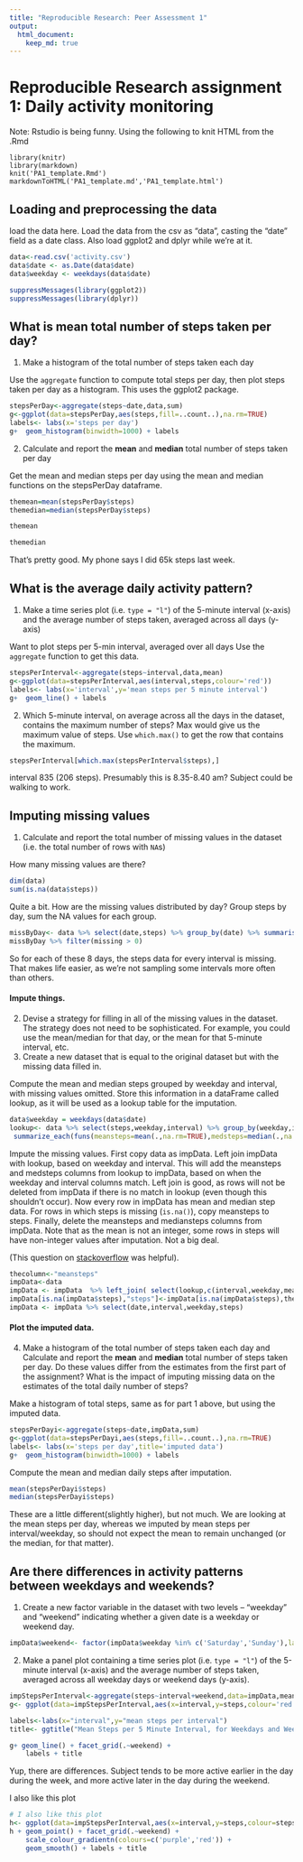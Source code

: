 ```yaml
---
title: "Reproducible Research: Peer Assessment 1"
output: 
  html_document:
    keep_md: true
---
```

Reproducible Research assignment 1: Daily activity monitoring
==============================================================

Note: Rstudio is being funny. Using the following to knit HTML from the .Rmd

```
library(knitr)
library(markdown)
knit('PA1_template.Rmd')
markdownToHTML('PA1_template.md','PA1_template.html')
```

## Loading and preprocessing the data
load the data here. Load the data from the csv as "data", casting the "date" field as a date class. Also load ggplot2 and dplyr while we're at it.
```r
data<-read.csv('activity.csv')
data$date <- as.Date(data$date)
data$weekday <- weekdays(data$date)

suppressMessages(library(ggplot2))
suppressMessages(library(dplyr))

```
## What is mean total number of steps taken per day?

1. Make a histogram of the total number of steps taken each day

Use the ``aggregate`` function to compute total steps per day, then plot steps taken per day as a histogram. This uses the ggplot2 package.
```r
stepsPerDay<-aggregate(steps~date,data,sum)
g<-ggplot(data=stepsPerDay,aes(steps,fill=..count..),na.rm=TRUE) 
labels<- labs(x='steps per day')
g+  geom_histogram(binwidth=1000) + labels
```

2. Calculate and report the **mean** and **median** total number of steps taken per day

Get the mean and median steps per day using the mean and median functions on the stepsPerDay dataframe.

```r
themean=mean(stepsPerDay$steps)
themedian=median(stepsPerDay$steps)
```
```r
themean
```
```r
themedian
```
That's pretty good. My phone says I did 65k steps last week.

## What is the average daily activity pattern?

1. Make a time series plot (i.e. `type = "l"`) of the 5-minute interval (x-axis) and the average number of steps taken, averaged across all days (y-axis)

Want to plot steps per 5-min interval, averaged over all days
Use the ```aggregate``` function to get this data.
```r
stepsPerInterval<-aggregate(steps~interval,data,mean)
g<-ggplot(data=stepsPerInterval,aes(interval,steps,colour='red')) 
labels<- labs(x='interval',y='mean steps per 5 minute interval')
g+  geom_line() + labels
```

2. Which 5-minute interval, on average across all the days in the dataset, contains the maximum number of steps?
Max would give us the maximum value of steps. Use ```which.max()``` to get the row that contains the maximum.
```r
stepsPerInterval[which.max(stepsPerInterval$steps),]
```
interval 835 (206 steps). Presumably this is 8.35-8.40 am? Subject could be walking to work.


## Imputing missing values

1. Calculate and report the total number of missing values in the dataset (i.e. the total number of rows with `NA`s)

How many missing values are there?
```r
dim(data)
sum(is.na(data$steps))
```
Quite a bit. How are the missing values distributed by day? Group steps by day, sum the NA values for each group.
```r
missByDay<- data %>% select(date,steps) %>% group_by(date) %>% summarise_each(funs(sum(is.na(.))),missing=steps)
missByDay %>% filter(missing > 0)

```
So for each of these 8 days, the steps data for every interval is missing. That makes life easier, as we're not sampling some intervals more often than others.

#### Impute things. 
2. Devise a strategy for filling in all of the missing values in the dataset. The strategy does not need to be sophisticated. For example, you could use the mean/median for that day, or the mean for that 5-minute interval, etc.
3. Create a new dataset that is equal to the original dataset but with the missing data filled in.



Compute the mean and median steps grouped by weekday and interval, with missing values omitted. Store this information in a dataFrame called lookup, as it will be used as a lookup table for the imputation.

```r
data$weekday = weekdays(data$date)
lookup<- data %>% select(steps,weekday,interval) %>% group_by(weekday,interval) %>%
 summarize_each(funs(meansteps=mean(.,na.rm=TRUE),medsteps=median(.,na.rm=TRUE)))
```

Impute the missing values. First copy data as impData. Left join impData with lookup, based on weekday and interval. This will add the meansteps and medsteps columns from lookup to impData, based on when the weekday and interval columns match. Left join is good, as rows will not be deleted from impData if there is no match in lookup (even though this shouldn't occur). Now every row in impData has mean and median step data. For rows in which steps is missing (```is.na()```), copy meansteps to steps. Finally, delete the meansteps and mediansteps columns from impData. Note that as the mean is not an integer, some rows in steps will have non-integer values after imputation. Not a big deal.

(This question on [stackoverflow](http://stackoverflow.com/questions/35670213/replace-values-in-some-rows-based-on-other-dataframe-mapping-with-r) was helpful).

```r
thecolumn<-"meansteps"
impData<-data
impData <- impData  %>% left_join( select(lookup,c(interval,weekday,meansteps,medsteps)),by=c("weekday"="weekday","interval"="interval"))
impData[is.na(impData$steps),"steps"]<-impData[is.na(impData$steps),thecolumn]
impData <- impData %>% select(date,interval,weekday,steps)
```
#### Plot the imputed data.

4. Make a histogram of the total number of steps taken each day and Calculate and report the **mean** and **median** total number of steps taken per day. Do these values differ from the estimates from the first part of the assignment? What is the impact of imputing missing data on the estimates of the total daily number of steps?

Make a histogram of total steps, same as for part 1 above, but using the imputed data.
```r
stepsPerDayi<-aggregate(steps~date,impData,sum)
g<-ggplot(data=stepsPerDayi,aes(steps,fill=..count..),na.rm=TRUE) 
labels<- labs(x='steps per day',title='imputed data')
g+  geom_histogram(binwidth=1000) + labels
```

Compute the mean and median daily steps after imputation.

```r
mean(stepsPerDayi$steps)
median(stepsPerDayi$steps)
```
These are a little different(slightly higher), but not much. We are looking at the mean steps per day, whereas we imputed by mean steps per interval/weekday, so should not expect the mean to remain unchanged (or the median, for that matter).

## Are there differences in activity patterns between weekdays and weekends?

1. Create a new factor variable in the dataset with two levels -- "weekday" and "weekend" indicating whether a given date is a weekday or weekend day.

```r
impData$weekend<- factor(impData$weekday %in% c('Saturday','Sunday'),labels=c('Weekday','Weekend'))
```
2. Make a panel plot containing a time series plot (i.e. `type = "l"`) of the 5-minute interval (x-axis) and the average number of steps taken, averaged across all weekday days or weekend days (y-axis). 


```r
impStepsPerInterval<-aggregate(steps~interval+weekend,data=impData,mean)
g<- ggplot(data=impStepsPerInterval,aes(x=interval,y=steps,colour='red'))

labels<-labs(x="interval",y="mean steps per interval")
title<- ggtitle("Mean Steps per 5 Minute Interval, for Weekdays and Weekends")

g+ geom_line() + facet_grid(.~weekend) +
	labels + title

```

Yup, there are differences. Subject tends to be more active earlier in the day during the week, and more active later in the day during the weekend.

I also like this plot

```r
# I also like this plot
h<- ggplot(data=impStepsPerInterval,aes(x=interval,y=steps,colour=steps))
h + geom_point() + facet_grid(.~weekend) +
	scale_colour_gradientn(colours=c('purple','red')) +
	geom_smooth() + labels + title
```




